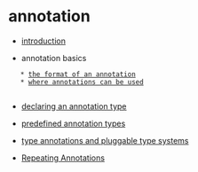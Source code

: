 = annotation =

* [[annotation/introduction|introduction]]

* annotation basics
	* [[annotation/the_format_of_an_annotation|the format of an annotation]]
	* [[annotation/where_annotations_can_be_used|where annotations can be used]]
	
* [[annotation/declaring_an_annotation_type|declaring an annotation type]]

* [[annotation/predefined_annotation_types|predefined annotation types]]

* [[annotation/type_annotations_and_pluggable_type_systems|type annotations and pluggable type systems]]

* [[annotation/Repeating_Annotations|Repeating Annotations]]

